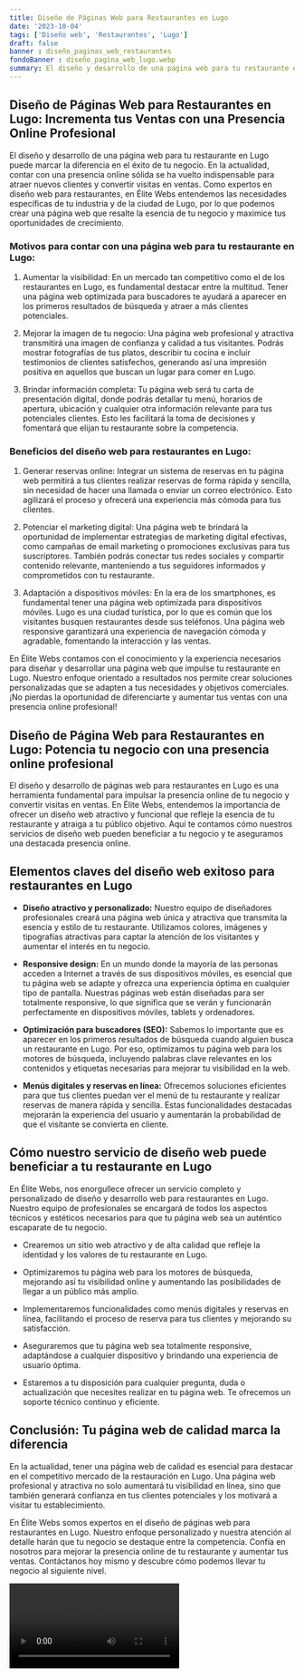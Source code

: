 ```yaml
---
title: Diseño de Páginas Web para Restaurantes en Lugo
date: '2023-10-04'
tags: ['Diseño web', 'Restaurantes', 'Lugo']
draft: false
banner : diseño_paginas_web_restaurantes
fondoBanner : diseño_pagina_web_lugo.webp
summary: El diseño y desarrollo de una página web para tu restaurante en Lugo puede marcar la diferencia en el éxito de tu negocio. En la actualidad, contar con una presencia online sólida se ha vuelto indispensable para atraer nuevos clientes y convertir visitas en ventas. Como expertos en diseño web para restaurantes, en Élite Webs entendemos las necesidades específicas de tu industria y de la ciudad de Lugo, por lo que podemos crear una página web que resalte la esencia de tu negocio y maximice tus oportunidades de crecimiento.
---
```


## Diseño de Páginas Web para Restaurantes en Lugo: Incrementa tus Ventas con una Presencia Online Profesional

El diseño y desarrollo de una página web para tu restaurante en Lugo puede marcar la diferencia en el éxito de tu negocio. En la actualidad, contar con una presencia online sólida se ha vuelto indispensable para atraer nuevos clientes y convertir visitas en ventas. Como expertos en diseño web para restaurantes, en Élite Webs entendemos las necesidades específicas de tu industria y de la ciudad de Lugo, por lo que podemos crear una página web que resalte la esencia de tu negocio y maximice tus oportunidades de crecimiento.

### Motivos para contar con una página web para tu restaurante en Lugo:

1. Aumentar la visibilidad: En un mercado tan competitivo como el de los restaurantes en Lugo, es fundamental destacar entre la multitud. Tener una página web optimizada para buscadores te ayudará a aparecer en los primeros resultados de búsqueda y atraer a más clientes potenciales.

2. Mejorar la imagen de tu negocio: Una página web profesional y atractiva transmitirá una imagen de confianza y calidad a tus visitantes. Podrás mostrar fotografías de tus platos, describir tu cocina e incluir testimonios de clientes satisfechos, generando así una impresión positiva en aquellos que buscan un lugar para comer en Lugo.

3. Brindar información completa: Tu página web será tu carta de presentación digital, donde podrás detallar tu menú, horarios de apertura, ubicación y cualquier otra información relevante para tus potenciales clientes. Esto les facilitará la toma de decisiones y fomentará que elijan tu restaurante sobre la competencia.

### Beneficios del diseño web para restaurantes en Lugo:

1. Generar reservas online: Integrar un sistema de reservas en tu página web permitirá a tus clientes realizar reservas de forma rápida y sencilla, sin necesidad de hacer una llamada o enviar un correo electrónico. Esto agilizará el proceso y ofrecerá una experiencia más cómoda para tus clientes.

2. Potenciar el marketing digital: Una página web te brindará la oportunidad de implementar estrategias de marketing digital efectivas, como campañas de email marketing o promociones exclusivas para tus suscriptores. También podrás conectar tus redes sociales y compartir contenido relevante, manteniendo a tus seguidores informados y comprometidos con tu restaurante.

3. Adaptación a dispositivos móviles: En la era de los smartphones, es fundamental tener una página web optimizada para dispositivos móviles. Lugo es una ciudad turística, por lo que es común que los visitantes busquen restaurantes desde sus teléfonos. Una página web responsive garantizará una experiencia de navegación cómoda y agradable, fomentando la interacción y las ventas.

En Élite Webs contamos con el conocimiento y la experiencia necesarios para diseñar y desarrollar una página web que impulse tu restaurante en Lugo. Nuestro enfoque orientado a resultados nos permite crear soluciones personalizadas que se adapten a tus necesidades y objetivos comerciales. ¡No pierdas la oportunidad de diferenciarte y aumentar tus ventas con una presencia online profesional!

<GifSeo />

<Cta />

## Diseño de Página Web para Restaurantes en Lugo: Potencia tu negocio con una presencia online profesional

El diseño y desarrollo de páginas web para restaurantes en Lugo es una herramienta fundamental para impulsar la presencia online de tu negocio y convertir visitas en ventas. En Élite Webs, entendemos la importancia de ofrecer un diseño web atractivo y funcional que refleje la esencia de tu restaurante y atraiga a tu público objetivo. Aquí te contamos cómo nuestros servicios de diseño web pueden beneficiar a tu negocio y te aseguramos una destacada presencia online.

## Elementos claves del diseño web exitoso para restaurantes en Lugo

- **Diseño atractivo y personalizado:** Nuestro equipo de diseñadores profesionales creará una página web única y atractiva que transmita la esencia y estilo de tu restaurante. Utilizamos colores, imágenes y tipografías atractivas para captar la atención de los visitantes y aumentar el interés en tu negocio.

- **Responsive design:** En un mundo donde la mayoría de las personas acceden a Internet a través de sus dispositivos móviles, es esencial que tu página web se adapte y ofrezca una experiencia óptima en cualquier tipo de pantalla. Nuestras páginas web están diseñadas para ser totalmente responsive, lo que significa que se verán y funcionarán perfectamente en dispositivos móviles, tablets y ordenadores.

- **Optimización para buscadores (SEO):** Sabemos lo importante que es aparecer en los primeros resultados de búsqueda cuando alguien busca un restaurante en Lugo. Por eso, optimizamos tu página web para los motores de búsqueda, incluyendo palabras clave relevantes en los contenidos y etiquetas necesarias para mejorar tu visibilidad en la web.

- **Menús digitales y reservas en línea:** Ofrecemos soluciones eficientes para que tus clientes puedan ver el menú de tu restaurante y realizar reservas de manera rápida y sencilla. Estas funcionalidades destacadas mejorarán la experiencia del usuario y aumentarán la probabilidad de que el visitante se convierta en cliente.

## Cómo nuestro servicio de diseño web puede beneficiar a tu restaurante en Lugo

En Élite Webs, nos enorgullece ofrecer un servicio completo y personalizado de diseño y desarrollo web para restaurantes en Lugo. Nuestro equipo de profesionales se encargará de todos los aspectos técnicos y estéticos necesarios para que tu página web sea un auténtico escaparate de tu negocio.

- Crearemos un sitio web atractivo y de alta calidad que refleje la identidad y los valores de tu restaurante en Lugo.

- Optimizaremos tu página web para los motores de búsqueda, mejorando así tu visibilidad online y aumentando las posibilidades de llegar a un público más amplio.

- Implementaremos funcionalidades como menús digitales y reservas en línea, facilitando el proceso de reserva para tus clientes y mejorando su satisfacción.

- Aseguraremos que tu página web sea totalmente responsive, adaptándose a cualquier dispositivo y brindando una experiencia de usuario óptima.

- Estaremos a tu disposición para cualquier pregunta, duda o actualización que necesites realizar en tu página web. Te ofrecemos un soporte técnico continuo y eficiente.

## Conclusión: Tu página web de calidad marca la diferencia

En la actualidad, tener una página web de calidad es esencial para destacar en el competitivo mercado de la restauración en Lugo. Una página web profesional y atractiva no solo aumentará tu visibilidad en línea, sino que también generará confianza en tus clientes potenciales y los motivará a visitar tu establecimiento.

En Élite Webs somos expertos en el diseño de páginas web para restaurantes en Lugo. Nuestro enfoque personalizado y nuestra atención al detalle harán que tu negocio se destaque entre la competencia. Confía en nosotros para mejorar la presencia online de tu restaurante y aumentar tus ventas. Contáctanos hoy mismo y descubre cómo podemos llevar tu negocio al siguiente nivel.

<Video />

<CtaBot job='Restaurantes' city='Lugo'/>

<Gmaps query='Lugo+españa+maps' />